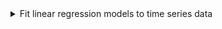 <details>

<summary>Fit linear regression models to time series data</summary>
-   Describe a Fourier series
-   Explain how a few terms in a Fourier series can be used to fit a seasonal component
-   Motivate the use of the harmonic seasonal model
-   Represent seasonal factors using harmonic seasonal terms

</details>